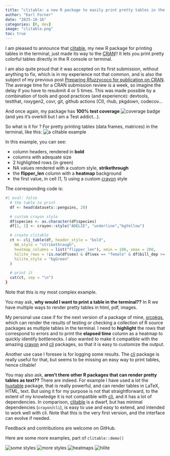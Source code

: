 ```yaml
---
title: "clitable: a new R package to easily print pretty tables in the terminal"
author: "Karl Forner"
date: "2025-10-16"
categories: [R, dev]
image: "clitable.png"
toc: true
---
```



I am pleased to announce that [clitable](https://github.com/kforner/clitable), my new R package for printing tables in the terminal, just made its way to the [CRAN](https://cran.r-project.org/web/packages/clitable/index.html)!!
It lets you print pretty colorful tables directly in the R console or terminal.

I am also quite proud that it was accepted on its first submission, without anything to fix, which is in my experience
not that common, and is also the subject of my previous post [Preparing Rfuzzycoco for publication on CRAN](../preparing_rfuzzycoco_for_cran/index.html). The average time for a CRAN submission review is a week, so imagine the delay
if you have to resubmit 4 or 5 times. This was made possible by a combination of tools and good practices (and experience): devtools, testthat, roxygen2, covr, git, github actions (CI), rhub, pkgdown, codecov...


And once again, my package has **100% test coverage** ![coverage badge](coverage.svg) (and yes it's overkill but I am a 
Test addict...).

So what is it for ? For pretty printing tables (data frames, matrices) in the terminal, like this:
![a clitable example](clitable.png) 

In this example, you can see:

  - column headers, rendered in **bold**
  - columns with adequate size
  - 2 highlighted rows (in green)
  - NA values rendered with a custom style, **strikethrough**
  - the **flipper_len** column with a **heatmap** background
  - the first value, in cell (1, 1) using a custom [crayon](https://r-lib.github.io/crayon/) style

The corresponding code is:
```r
#| eval: false
  # the table to print
  df <- head(datasets::penguins, 20)

  # custom crayon style 
  df$species <- as.character(df$species)
  df[1, 1] <- crayon::style("ADELIE", "underline","bgYellow")

  # create clitable
  ct <- cli_table(df, header_style = "bold",
    NA_style = "strikethrough",
    heatmap_columns = list("flipper_len"), xmin = 180, xmax = 200,
    hilite_rows = !is.na(df$sex) & df$sex == "female" & df$bill_dep >= 19, 
    hilite_style = "bgGreen"
  )

  # print it
  cat(ct, sep = "\n")
}
```
Note that this is my most complex example.


You may ask, **why would I want to print a table in the terminal??** In R we have multiple ways to render pretty tables in 
html, pdf, images.

My personal use case if for the next version of a package of mine, [srcpkgs](https://kforner.github.io/srcpkgs/), which
can render the results of testing or checking a collection of R source packages as multiple tables in the terminal.
I need to **highlight** the rows that correspond to errors and to print the **elapsed time** column as a heatmap to quickly
identify bottlenecks. I also wanted to make it compatible with the amazing [crayon](https://r-lib.github.io/crayon/) and 
[cli](https://r-lib.github.io/cli/) packages, so that it is easy to customize the output.

Another use case I foresee is for logging some results. The [cli](https://r-lib.github.io/cli/) package is really useful
for that, but seems to be missing an easy way to print tables, hence clitable!

You may also ask, **aren't there other R packages that can render pretty tables as text??**
There are indeed. For example I have used a lot the [huxtable](https://hughjonesd.github.io/huxtable/) package, that is
really powerful, and can render tables in LaTeX, HTML, text. But using it for my purpose is not that straightforward,
to the extent of my knowledge it is not compatible with [cli](https://r-lib.github.io/cli/), and it has a lot of dependencies.
In comparison, [clitable](https://github.com/kforner/clitable) is a dwarf, but has minimal dependencies (`crayon`/`cli`),
is easy to use and easy to extend, and intended to work well with cli.
Note that this is the very first version, and the interface can evolve if needed.

Feedback and contributions are welcome on GitHub.


Here are some more examples, part of `clitable::demo()`

![some styles](styles1.png)
![more styles](styles2.png)
![heatmaps](heatmaps.png)
![hilite](hilite.png)
